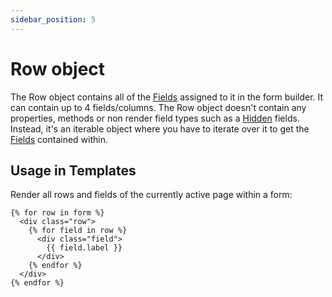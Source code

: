 ```yaml
---
sidebar_position: 5
---
```


# Row object

The Row object contains all of the [Fields](./fleld.mdx) assigned to it in the form builder. It can contain up to 4 fields/columns. The Row object doesn't contain any properties, methods or non render field types such as a [Hidden](../../forms/fields/#hidden) fields. Instead, it's an iterable object where you have to iterate over it to get the [Fields](./field/) contained within.

## Usage in Templates

Render all rows and fields of the currently active page within a form:

```twig
{% for row in form %}
  <div class="row">
    {% for field in row %}
      <div class="field">
        {{ field.label }}
      </div>
    {% endfor %}
  </div>
{% endfor %}
```
